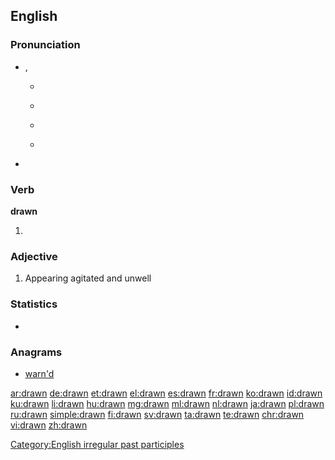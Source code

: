 ==English==

===Pronunciation===
* {{enPR|drôn}}, {{IPA|/drɔːn/}}
** {{a|UK}} {{IPA|[dɹɔːn]}}
** {{a|US}} {{IPA|[dɹɔn]}}
** {{audio|en-us-drawn.ogg|Audio (US)}}
** {{a|US|cot-caught}} {{IPA|[dɹɑn]}}
* {{rhymes|ɔːn}}

===Verb===
'''drawn'''

# {{past participle of|draw|lang=en}}

===Adjective===
{{en-adj}}

# Appearing agitated and unwell

===Statistics===
* {{rank|bit|Indian|produce|826|drawn|field|street|attempt}}

===Anagrams===
* [[warn'd#English|warn'd]]

[[Category:English irregular past participles]]

[[ar:drawn]]
[[de:drawn]]
[[et:drawn]]
[[el:drawn]]
[[es:drawn]]
[[fr:drawn]]
[[ko:drawn]]
[[id:drawn]]
[[ku:drawn]]
[[li:drawn]]
[[hu:drawn]]
[[mg:drawn]]
[[ml:drawn]]
[[nl:drawn]]
[[ja:drawn]]
[[pl:drawn]]
[[ru:drawn]]
[[simple:drawn]]
[[fi:drawn]]
[[sv:drawn]]
[[ta:drawn]]
[[te:drawn]]
[[chr:drawn]]
[[vi:drawn]]
[[zh:drawn]]